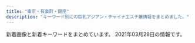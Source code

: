 ```yaml
---
title: "東京・有楽町・銀座"
description: "キーワード別にの巨乳アジアン・チャイナエステ嬢情報をまとめました。"
---
```


新着画像と新着キーワードをまとめています。
2021年03月28日の情報です。

<DmmAffiliateIns />
<KeywordTable
  shops={
    [
    {
        "url": "http://xn--vckg5a5c7c8c1czd.in.net/",
        "station": "\u65b0\u5bcc\u753a\u99c5",
        "keywords": {
            "86": 20,
            "E": 4,
            "D": 16
        },
        "img_links": [
            "http://xn--vckg5a5c7c8c1czd.in.net/images/an_1_07.jpg",
            "http://xn--vckg5a5c7c8c1czd.in.net/images/staff_images/top_small_14.jpg",
            "http://xn--vckg5a5c7c8c1czd.in.net/images/an_1_03.jpg",
            "http://xn--vckg5a5c7c8c1czd.in.net/images/slider/slide3s.jpg",
            "http://xn--vckg5a5c7c8c1czd.in.net/images/staff_images/top_small_1.jpg",
            "http://xn--vckg5a5c7c8c1czd.in.net/images/staff_images/cg5.jpg",
            "http://xn--vckg5a5c7c8c1czd.in.net/images/an_2_06.jpg",
            "http://xn--vckg5a5c7c8c1czd.in.net/images/slider/slide3.jpg",
            "http://xn--vckg5a5c7c8c1czd.in.net/images/slider/slide1s.jpg",
            "http://xn--vckg5a5c7c8c1czd.in.net/images/an_2_04.jpg",
            "http://xn--vckg5a5c7c8c1czd.in.net/images/an_2_02.jpg",
            "http://xn--vckg5a5c7c8c1czd.in.net/images/slider/slide2s.jpg",
            "http://xn--vckg5a5c7c8c1czd.in.net/images/staff_images/cg14.jpg",
            "http://xn--vckg5a5c7c8c1czd.in.net/images/staff_images/cg17.jpg",
            "http://xn--vckg5a5c7c8c1czd.in.net/images/QRcode.jpg",
            "http://xn--vckg5a5c7c8c1czd.in.net/images/an_1_06.jpg",
            "http://xn--vckg5a5c7c8c1czd.in.net/images/staff_images/top_small_5.jpg",
            "http://xn--vckg5a5c7c8c1czd.in.net/images/slider/slide1.jpg",
            "http://xn--vckg5a5c7c8c1czd.in.net/images/staff_images/cg1.jpg",
            "http://xn--vckg5a5c7c8c1czd.in.net/images/an_2_07.jpg",
            "http://xn--vckg5a5c7c8c1czd.in.net/images/staff_images/cg16.jpg",
            "http://xn--vckg5a5c7c8c1czd.in.net/images/no.png",
            "http://xn--vckg5a5c7c8c1czd.in.net/images/staff_images/top_small_16.jpg",
            "http://xn--vckg5a5c7c8c1czd.in.net/images/slider/slide2.jpg",
            "http://xn--vckg5a5c7c8c1czd.in.net/images/index_01.jpg",
            "http://xn--vckg5a5c7c8c1czd.in.net/images/an_2_05.jpg",
            "http://xn--vckg5a5c7c8c1czd.in.net/images/an_1_04.jpg",
            "http://xn--vckg5a5c7c8c1czd.in.net/images/an_1_02.jpg",
            "http://xn--vckg5a5c7c8c1czd.in.net/images/an_2_03.jpg",
            "http://xn--vckg5a5c7c8c1czd.in.net/images/staff_images/top_small_17.jpg"
        ],
        "name": "\u7652\u3057\u306e\u6d77"
    },
    {
        "station": "\u4eba\u5f62\u753a\u99c5A1\u51fa\u53e3",
        "url": "https://ningyocho-esthe.work/",
        "name": "Dream",
        "img_links": [
            "https://ningyocho-esthe.work/images/dream/common/credit_02.png",
            "https://ningyocho-esthe.work/images/dream/staff/\u3042\u307f.jpg",
            "https://ningyocho-esthe.work/images/dream/common/gallery_01.png",
            "https://ningyocho-esthe.work/images/dream/common/gallery_05.png",
            "https://ningyocho-esthe.work/images/dream/staff/imgapp_3.jpg",
            "https://ningyocho-esthe.work/images/dream/staff/\u30ca\u30ca.jpg",
            "https://ningyocho-esthe.work/images/dream/common/header_phone_pc.png",
            "https://ningyocho-esthe.work/images/dream/home/teaser.png",
            "https://ningyocho-esthe.work/images/dream/common/gallery_03.png",
            "https://ningyocho-esthe.work/images/dream/home/image_01.png",
            "https://ningyocho-esthe.work/images/dream/common/side_bnr_02.png",
            "https://ningyocho-esthe.work/images/dream/common/gallery_10.png",
            "https://ningyocho-esthe.work/images/dream/common/credit_01.png",
            "https://ningyocho-esthe.work/images/dream/staff/2.jpg",
            "https://ningyocho-esthe.work/images/dream/common/gallery_04.png",
            "https://ningyocho-esthe.work/images/dream/staff/imgapp_1.jpg",
            "https://ningyocho-esthe.work/images/dream/common/gallery_09.png",
            "https://ningyocho-esthe.work/images/dream/staff/13.jpg",
            "https://ningyocho-esthe.work/images/dream/common/credit_03.png",
            "https://ningyocho-esthe.work/images/dream/staff/imgapp6.jpg",
            "https://ningyocho-esthe.work/images/dream/home/image_02.png",
            "https://ningyocho-esthe.work/images/dream/common/gallery_08.png",
            "https://ningyocho-esthe.work/images/dream/common/gallery_06.png",
            "https://ningyocho-esthe.work/images/dream/staff/1.jpg",
            "https://ningyocho-esthe.work/images/dream/common/gallery_07.png",
            "https://ningyocho-esthe.work/images/dream/common/header_info.png",
            "https://ningyocho-esthe.work/images/dream/common/gallery_02.png",
            "https://ningyocho-esthe.work/images/dream/common/side_bnr_01.png",
            "https://ningyocho-esthe.work/images/dream/home/image_03.png",
            "https://ningyocho-esthe.work/images/dream/staff/3.jpg"
        ],
        "keywords": {
            "88": 1,
            "\u30bb\u30af\u30b7\u30fc": 3
        }
    },
    {
        "url": "http://missyou-esthe.com/",
        "name": "Lotus\uff5e\u30ed\u30fc\u30bf\u30b9\uff5e",
        "keywords": {
            "85": 2,
            "86": 14,
            "87": 4
        },
        "station": "\u65b0\u5bcc\u753a\u99c53\u756a\u51fa\u53e3",
        "img_links": [
            "http://missyou-esthe.com/img/cg05.jpg",
            "http://missyou-esthe.com/img/tt18.jpg",
            "http://missyou-esthe.com/img/t2.jpg",
            "http://missyou-esthe.com/img/f.jpg",
            "http://missyou-esthe.com/img/tt21.jpg",
            "http://missyou-esthe.com/img/mr1.jpg",
            "http://missyou-esthe.com/img/lin.jpg",
            "http://missyou-esthe.com/img/tt17.jpg",
            "http://missyou-esthe.com/img/cg01.jpg",
            "http://missyou-esthe.com/img/tt14.jpg",
            "http://missyou-esthe.com/img/tt15.jpg",
            "http://missyou-esthe.com/img/t3.jpg",
            "http://missyou-esthe.com/img/tt1.jpg",
            "http://missyou-esthe.com/img/cg10.jpg",
            "http://missyou-esthe.com/img/cg03.jpg",
            "http://missyou-esthe.com/img/tt19.jpg",
            "http://missyou-esthe.com/img/tt12.jpg",
            "http://missyou-esthe.com/img/t1.jpg",
            "http://missyou-esthe.com/img/cg14.jpg",
            "http://missyou-esthe.com/img/cg08.jpg",
            "http://missyou-esthe.com/img/no.png",
            "http://missyou-esthe.com/img/tt20.jpg",
            "http://missyou-esthe.com/img/tt4.jpg",
            "http://missyou-esthe.com/img/tt13.jpg",
            "http://missyou-esthe.com/img/cg06.jpg",
            "http://missyou-esthe.com/img/tt2.jpg",
            "http://missyou-esthe.com/img/cg04.jpg",
            "http://missyou-esthe.com/img/eve.jpg",
            "http://missyou-esthe.com/img/tt16.jpg",
            "http://missyou-esthe.com/img/cg091.jpg",
            "http://missyou-esthe.com/img/cg09.jpg",
            "http://missyou-esthe.com/img/cg07.jpg",
            "http://missyou-esthe.com/img/cg11.jpg",
            "http://missyou-esthe.com/img/cg02.jpg",
            "http://missyou-esthe.com/img/cg13.jpg",
            "http://missyou-esthe.com/img/tt11.jpg",
            "http://missyou-esthe.com/img/f1.jpg"
        ]
    },
    {
        "img_links": [
            "http://yurarika.work/staff/aya2.jpg",
            "http://yurarika.work/staff/mirai1.jpg",
            "http://yurarika.work/staff/mirai2.jpg",
            "http://yurarika.work/staff/rara.jpg",
            "http://yurarika.work/img/all/loader.png",
            "http://yurarika.work/staff/rara1.jpg",
            "http://yurarika.work/staff/aya1.jpg",
            "http://yurarika.work/staff/aya.jpg",
            "http://yurarika.work/staff/mika2.jpg",
            "http://yurarika.work/staff/mika1.jpg",
            "http://yurarika.work/staff/mika.jpg",
            "http://yurarika.work/staff/mirai.jpg",
            "http://yurarika.work/staff/rara2.jpg"
        ],
        "name": "\u3086\u3089\u308a\u9999",
        "station": "\u6c34\u5929\u5bae\u524d\u99c58\u756a\u51fa\u53e3",
        "url": "http://yurarika.work/",
        "keywords": {
            "D": 6,
            "85": 10,
            "86": 4,
            "C": 14,
            "88": 6
        }
    },
    {
        "img_links": [
            "http://sweet-massage.work/img/sta2.jpg",
            "http://sweet-massage.work/sp/img/pc.jpg",
            "http://sweet-massage.work/img/s1.jpg",
            "http://sweet-massage.work/sp/img/s5.jpg",
            "http://sweet-massage.work/img/sta1.jpg",
            "http://sweet-massage.work/img/st02.jpg",
            "http://sweet-massage.work/sp/img/st02.jpg",
            "http://sweet-massage.work/img/st005.jpg",
            "http://sweet-massage.work/sp/img/s4.jpg",
            "http://sweet-massage.work/sp/img/add.jpg",
            "http://sweet-massage.work/img/st03.jpg",
            "http://sweet-massage.work/img/foot-body.jpg",
            "http://sweet-massage.work/sp/img/t-o.jpg",
            "http://sweet-massage.work/img/m1.png",
            "http://sweet-massage.work/img/mobile-1.png",
            "http://sweet-massage.work/sp/img/t-s.jpg",
            "http://sweet-massage.work/img/sta4.jpg",
            "http://sweet-massage.work/sp/img/st05.jpg",
            "http://sweet-massage.work/sp/img/t-a.jpg",
            "http://sweet-massage.work/img/st5.jpg",
            "http://sweet-massage.work/sp/img/st4.jpg",
            "http://sweet-massage.work/sp/img/botton.jpg",
            "http://sweet-massage.work/sp/img/add2.jpg",
            "http://sweet-massage.work/img/sta3.jpg",
            "http://sweet-massage.work/img/st1.jpg",
            "http://sweet-massage.work/img/st04.jpg",
            "http://sweet-massage.work/img/s4.jpg",
            "http://sweet-massage.work/img/st3.jpg",
            "http://sweet-massage.work/sp/img/t-r.jpg",
            "http://sweet-massage.work/img/s5.jpg",
            "http://sweet-massage.work/img/st05.jpg",
            "http://sweet-massage.work/sp/img/st2.jpg",
            "http://sweet-massage.work/sp/img/tit.jpg",
            "http://sweet-massage.work/sp/img/st1.jpg",
            "http://sweet-massage.work/sp/img/st5.jpg",
            "http://sweet-massage.work/sp/img/t-t.jpg",
            "http://sweet-massage.work/sp/img/info.jpg",
            "http://sweet-massage.work/sp/img/st04.jpg",
            "http://sweet-massage.work/sp/img/sys.jpg",
            "http://sweet-massage.work/sp/img/st005.jpg",
            "http://sweet-massage.work/sp/img/st03.jpg",
            "http://sweet-massage.work/img/sta5.jpg",
            "http://sweet-massage.work/sp/img/time.jpg",
            "http://sweet-massage.work/img/st2.jpg",
            "http://sweet-massage.work/img/st01.jpg",
            "http://sweet-massage.work/img/s3.jpg",
            "http://sweet-massage.work/sp/img/pic.jpg",
            "http://sweet-massage.work/img/s2.jpg",
            "http://sweet-massage.work/sp/img/s2.jpg",
            "http://sweet-massage.work/sp/img/st01.jpg",
            "http://sweet-massage.work/sp/img/tel.jpg",
            "http://sweet-massage.work/img/st4.jpg",
            "http://sweet-massage.work/sp/img/st3.jpg",
            "http://sweet-massage.work/img/nos.jpg",
            "http://sweet-massage.work/sp/img/s3.jpg"
        ],
        "name": "Sweet",
        "keywords": {
            "88": 3,
            "C": 3,
            "89": 3,
            "E": 6,
            "85": 3,
            "D": 6,
            "86": 6
        },
        "url": "http://sweet-massage.work/",
        "station": "\u8305\u5834\u753a\u99c53\u756a\u51fa\u53e3"
    },
    {
        "keywords": {
            "C": 9,
            "D": 8,
            "E": 5
        },
        "img_links": [
            "https://kayabacho-mensesthe.com/images/clear.png",
            "https://kayabacho-mensesthe.com/staff/urara-s1.jpg",
            "https://kayabacho-mensesthe.com/staff/aki-s1.jpg",
            "https://kayabacho-mensesthe.com/images/flower.png",
            "https://kayabacho-mensesthe.com/room/room-l5.jpg",
            "https://kayabacho-mensesthe.com/images/top3.jpg",
            "https://kayabacho-mensesthe.com/wp/wp-content/uploads/2019/07/misaki.jpg",
            "https://kayabacho-mensesthe.com/staff/rin-s1.jpg",
            "https://kayabacho-mensesthe.com/icon/line.png",
            "https://kayabacho-mensesthe.com/images/main2.jpg",
            "https://kayabacho-mensesthe.com/wp/wp-content/uploads/2019/12/emi.jpg",
            "https://kayabacho-mensesthe.com/images/mensesthe.jpg",
            "https://kayabacho-mensesthe.com/staff/ayaka-s1.jpg",
            "https://kayabacho-mensesthe.com/images/top1.jpg",
            "https://kayabacho-mensesthe.com/wp/wp-content/uploads/2019/12/mitsuki.jpg",
            "https://kayabacho-mensesthe.com/wp/wp-content/uploads/2021/01/yuna.jpg",
            "https://kayabacho-mensesthe.com/staff/yuna-s1.jpg",
            "https://kayabacho-mensesthe.com/icon/twitter.png",
            "https://kayabacho-mensesthe.com/wp/wp-content/uploads/2019/12/misaki.jpg",
            "https://kayabacho-mensesthe.com/wp/wp-content/uploads/2020/08/ayaka-1-200x300.jpg",
            "https://kayabacho-mensesthe.com/wp/wp-content/uploads/2020/12/yuki.jpg",
            "https://kayabacho-mensesthe.com/images/footer-r.png",
            "https://kayabacho-mensesthe.com/staff/mimi-s1.jpg",
            "https://kayabacho-mensesthe.com/room/room-l2.jpg",
            "https://kayabacho-mensesthe.com/room/room-l1.jpg",
            "https://kayabacho-mensesthe.com/room/room-l4.jpg",
            "https://kayabacho-mensesthe.com/images/footer-l.png",
            "https://kayabacho-mensesthe.com/wp/wp-content/uploads/2020/11/urara3.jpg",
            "https://kayabacho-mensesthe.com/room/room-l3.jpg",
            "https://kayabacho-mensesthe.com/icon/yelp.png",
            "https://kayabacho-mensesthe.com/staff/aoi-s1.jpg",
            "https://kayabacho-mensesthe.com/images/main1.jpg",
            "https://kayabacho-mensesthe.com/link/mens-esthe.png",
            "https://kayabacho-mensesthe.com/staff/nao-s1.jpg",
            "https://kayabacho-mensesthe.com/wp/wp-content/uploads/2020/10/aki-s1-150x150.jpg",
            "https://kayabacho-mensesthe.com/wp/wp-content/uploads/2019/08/mimi.jpg",
            "https://kayabacho-mensesthe.com/room/room-l6.jpg",
            "https://kayabacho-mensesthe.com/images/top2.jpg",
            "https://kayabacho-mensesthe.com/icon/facebook.png",
            "https://kayabacho-mensesthe.com/room/room-l7.jpg",
            "https://kayabacho-mensesthe.com/staff/miyu-s1.jpg",
            "https://kayabacho-mensesthe.com/room/room-l8.jpg",
            "https://kayabacho-mensesthe.com/staff/misaki-s1.jpg",
            "https://kayabacho-mensesthe.com/wp/wp-content/uploads/2020/02/miyu.jpg",
            "https://kayabacho-mensesthe.com/wp/wp-content/uploads/2019/12/IMG_8988.jpg",
            "https://kayabacho-mensesthe.com/wp/wp-content/uploads/2020/08/ayaka-1.jpg",
            "https://kayabacho-mensesthe.com/images/main4.jpg",
            "https://kayabacho-mensesthe.com/images/main3.jpg",
            "https://kayabacho-mensesthe.com/staff/emi-s1.jpg"
        ],
        "name": "Spa Ananda",
        "station": "\u8305\u5834\u753a\u99c52\u756a\u51fa\u53e3",
        "url": "https://kayabacho-mensesthe.com/"
    },
    {
        "url": "http://f-relaxe.net",
        "img_links": [
            "http://f-relaxe.net/girl/010a.jpg",
            "http://f-relaxe.net/images/index_07.jpg",
            "http://f-relaxe.net/images/index_14.jpg",
            "http://f-relaxe.net/girl/012.jpg",
            "http://f-relaxe.net/images/index_09.jpg",
            "http://f-relaxe.net/girl/09.jpg",
            "http://f-relaxe.net/images/index_06.jpg",
            "http://f-relaxe.net/girl/02a.jpg",
            "http://f-relaxe.net/girl/08.jpg",
            "http://f-relaxe.net/images/index_03.jpg",
            "http://f-relaxe.net/girl/04.jpg",
            "http://f-relaxe.net/girl/011a.jpg",
            "http://f-relaxe.net/images/index_08.jpg",
            "http://f-relaxe.net/images/index_13.jpg",
            "http://f-relaxe.net/images/sub_15.jpg",
            "http://f-relaxe.net/girl/013a.jpg",
            "http://f-relaxe.net/images/index_01.jpg",
            "http://f-relaxe.net/images/line.jpg",
            "http://f-relaxe.net/girl/010.jpg",
            "http://f-relaxe.net/girl/08a.jpg",
            "http://f-relaxe.net/images/rec.jpg",
            "http://f-relaxe.net/images/index_10.jpg",
            "http://f-relaxe.net/images/staff_11.jpg",
            "http://f-relaxe.net/images/index_04.jpg",
            "http://f-relaxe.net/girl/02.jpg",
            "http://f-relaxe.net/images/02.jpg",
            "http://f-relaxe.net/images/rec_11.jpg",
            "http://f-relaxe.net/images/index_16.jpg",
            "http://f-relaxe.net/girl/07a.jpg",
            "http://f-relaxe.net/girl/011.jpg",
            "http://f-relaxe.net/images/info_11.jpg",
            "http://f-relaxe.net/girl/00.jpg",
            "http://f-relaxe.net/images/index_18.jpg",
            "http://f-relaxe.net/images/01.jpg",
            "http://f-relaxe.net/images/index_05.jpg",
            "http://f-relaxe.net/images/index_119.jpg",
            "http://f-relaxe.net/images/index_12.jpg",
            "http://f-relaxe.net/images/03.jpg",
            "http://f-relaxe.net/images/sub_10.jpg",
            "http://f-relaxe.net/girl/07.jpg",
            "http://f-relaxe.net/girl/013.jpg",
            "http://f-relaxe.net/images/sub_12.jpg",
            "http://f-relaxe.net/images/index_17.jpg",
            "http://f-relaxe.net/girl/09a.jpg",
            "http://f-relaxe.net/girl/012a.jpg",
            "http://f-relaxe.net/girl/017.jpg",
            "http://f-relaxe.net/images/info.jpg",
            "http://f-relaxe.net/girl/024.jpg"
        ],
        "keywords": {
            "93": 1,
            "G": 1,
            "83": 1,
            "86": 1,
            "89": 1,
            "E": 3,
            "91": 1,
            "C": 3,
            "90": 1,
            "87": 1,
            "D": 2,
            "85": 3
        },
        "name": "For you",
        "station": "JR\u6771\u4eac\u99c5\u516b\u91cd\u6d32\u5317\u53e3"
    },
    {
        "keywords": {},
        "name": "\u30e9\u30d5\u30a3\u30fc\u30eb",
        "img_links": [],
        "url": "http://s-este.net/",
        "station": "\u65b0\u65e5\u672c\u6a4b\u99c55\u756a\u51fa\u53e3"
    },
    {
        "name": "Miss.9\uff5e\u30df\u30b9.\u30ad\u30e5\u30a6\uff5e",
        "keywords": {
            "D": 10,
            "86": 13,
            "C": 2,
            "E": 1
        },
        "img_links": [
            "http://esthe-aroma.com/images/icon_concept.png",
            "http://esthe-aroma.com/images/photo03.jpg",
            "http://esthe-aroma.com/images/icon_info.png",
            "http://esthe-aroma.com/images/cg10.jpg",
            "http://esthe-aroma.com/images/icon_staff.png",
            "http://esthe-aroma.com/images/cg04.jpg",
            "http://esthe-aroma.com/images/cg02.jpg",
            "http://esthe-aroma.com/images/cg03.jpg",
            "http://esthe-aroma.com/images/cg08.jpg",
            "http://esthe-aroma.com/images/btn2.png",
            "http://esthe-aroma.com/images/mainImg_sub.jpg",
            "http://esthe-aroma.com/images/cg06.jpg",
            "http://esthe-aroma.com/images/end-info.png",
            "http://esthe-aroma.com/images/qrc.jpg",
            "http://esthe-aroma.com/images/icon_top.png",
            "http://esthe-aroma.com/images/cg13.jpg",
            "http://esthe-aroma.com/images/cg12.jpg",
            "http://esthe-aroma.com/images/cg07.jpg",
            "http://esthe-aroma.com/images/cg11.jpg",
            "http://esthe-aroma.com/images/cg05.jpg",
            "http://esthe-aroma.com/images/photo02.jpg",
            "http://esthe-aroma.com/images/photo01.jpg",
            "http://esthe-aroma.com/images/cg01.jpg",
            "http://esthe-aroma.com/images/icon_tel.png",
            "http://esthe-aroma.com/images/cg09.jpg"
        ],
        "url": "http://esthe-aroma.com/",
        "station": "\u99ac\u55b0\u6a2a\u5c71\u99c5A2\u51fa\u53e3"
    },
    {
        "name": "\u6975\u4e0a\u30e1\u30f3\u30ba\u30a2\u30ed\u30de\u65e5\u672c\u6a4b",
        "station": "\u8305\u5834\u753a\u99c510\u756a\u51fa\u53e3",
        "url": "https://aroma.tyo.cm/",
        "img_links": [],
        "keywords": {}
    },
    {
        "keywords": {
            "88": 1,
            "E": 3,
            "89": 1,
            "F": 1,
            "86": 7,
            "85": 2,
            "87": 2,
            "D": 9
        },
        "station": "\u6771\u9280\u5ea7\u99c55\u756a\u51fa\u53e3",
        "img_links": [
            "http://toukasui.jpn.mn/images/face.jpg",
            "http://toukasui.jpn.mn/images/room2.jpg",
            "http://toukasui.jpn.mn/images/pick.jpg",
            "http://toukasui.jpn.mn/photos/sites/49/2019/09/2019091616543823.jpg",
            "http://toukasui.jpn.mn/images/room1.jpg",
            "http://toukasui.jpn.mn/photos/sites/49/2018/11/2018111701424587.jpg",
            "http://toukasui.jpn.mn/photos/sites/49/2020/09/202009151644200.jpg",
            "http://toukasui.jpn.mn/photos/sites/49/2019/06/2019061711394937.jpg",
            "http://toukasui.jpn.mn/photos/sites/49/2019/11/2019111002374421.jpg",
            "http://toukasui.jpn.mn/photos/sites/49/2019/07/2019070111270334.jpg",
            "http://toukasui.jpn.mn/images/mobile.jpg",
            "http://toukasui.jpn.mn/photos/sites/49/2019/08/2019082510480041.jpg",
            "http://toukasui.jpn.mn/images/top.jpg",
            "http://toukasui.jpn.mn/photos/sites/49/2019/02/2019021519245846.jpg",
            "http://toukasui.jpn.mn/photos/sites/49/2018/11/2018110702420266.jpg",
            "http://toukasui.jpn.mn/photos/sites/49/2019/03/2019030615101559.jpg",
            "http://toukasui.jpn.mn/photos/sites/49/2019/08/2019081010463794.jpg",
            "http://toukasui.jpn.mn/photos/sites/49/2018/12/2018121411170742.jpg",
            "http://toukasui.jpn.mn/images/s_staff.png",
            "http://toukasui.jpn.mn/images/news.jpg",
            "http://toukasui.jpn.mn/images/room4.jpg",
            "http://toukasui.jpn.mn/photos/sites/49/2019/02/2019020710305082.jpg",
            "http://toukasui.jpn.mn/images/room3.jpg"
        ],
        "url": "http://toukasui.jpn.mn/",
        "name": "\u6843\u82b1\u6c34*\u3068\u3046\u304b\u3059\u3044"
    },
    {
        "keywords": {
            "E": 2,
            "C": 22,
            "F": 5,
            "87": 2,
            "85": 16,
            "88": 5,
            "D": 8
        },
        "name": "COCOSIA",
        "img_links": [
            "http://cocosia-massage.work/sp/img/t-t.jpg",
            "http://cocosia-massage.work/img/newf.jpg",
            "http://cocosia-massage.work/img/xmas.png",
            "http://cocosia-massage.work/img/st6.jpg",
            "http://cocosia-massage.work/img/r9.jpg",
            "http://cocosia-massage.work/sp/img/st1.jpg",
            "http://cocosia-massage.work/img/fla-2.jpg",
            "http://cocosia-massage.work/img/news.jpg",
            "http://cocosia-massage.work/img/conc.jpg",
            "http://cocosia-massage.work/sp/img/p-5.jpg",
            "http://cocosia-massage.work/sp/img/cam3.jpg",
            "http://cocosia-massage.work/img/sta4.jpg",
            "http://cocosia-massage.work/img/st5.jpg",
            "http://cocosia-massage.work/img/nos.jpg",
            "http://cocosia-massage.work/sp/img/cam4.jpg",
            "http://cocosia-massage.work/sp/img/st2.jpg",
            "http://cocosia-massage.work/img/st3.jpg",
            "http://cocosia-massage.work/sp/img/st4.jpg",
            "http://cocosia-massage.work/img/sta5.jpg",
            "http://cocosia-massage.work/img/head2.jpg",
            "http://cocosia-massage.work/img/st4.jpg",
            "http://cocosia-massage.work/sp/img/p-4.jpg",
            "http://cocosia-massage.work/img/st1.jpg",
            "http://cocosia-massage.work/sp/img/rec.jpg",
            "http://cocosia-massage.work/sp/img/cam2.jpg",
            "http://cocosia-massage.work/sp/img/t-t2.jpg",
            "http://cocosia-massage.work/sp/img/pc.jpg",
            "http://cocosia-massage.work/sp/img/st5.jpg",
            "http://cocosia-massage.work/img/sta2.jpg",
            "http://cocosia-massage.work/img/fla-1.jpg",
            "http://cocosia-massage.work/sp/img/st3.jpg",
            "http://cocosia-massage.work/sp/img/info.jpg",
            "http://cocosia-massage.work/sp/img/t-s.jpg",
            "http://cocosia-massage.work/img/sta3.jpg",
            "http://cocosia-massage.work/img/st2.jpg",
            "http://cocosia-massage.work/img/sta6.jpg",
            "http://cocosia-massage.work/sp/img/cam1.jpg",
            "http://cocosia-massage.work/sp/img/botton.jpg",
            "http://cocosia-massage.work/sp/img/acc.jpg",
            "http://cocosia-massage.work/sp/img/st6.jpg",
            "http://cocosia-massage.work/img/sta1.jpg",
            "http://cocosia-massage.work/sp/img/qr.jpg",
            "http://cocosia-massage.work/sp/img/sys.jpg",
            "http://cocosia-massage.work/sp/img/t-r.jpg",
            "http://cocosia-massage.work/img/cncp.jpg",
            "http://cocosia-massage.work/sp/img/p-6.jpg",
            "http://cocosia-massage.work/sp/img/p-3.jpg",
            "http://cocosia-massage.work/img/acc.jpg"
        ],
        "station": "\u4eba\u5f62\u753a\u99c5A1\u51fa\u53e3",
        "url": "http://cocosia-massage.work/"
    },
    {
        "station": "\u99ac\u55b0\u753a\u99c51\u756a\u51fa\u53e3",
        "keywords": {
            "86": 7,
            "87": 4,
            "82": 1,
            "88": 1,
            "C": 7,
            "E": 1,
            "D": 10,
            "84": 5
        },
        "name": "PRIME\u30fb\u30d7\u30e9\u30a4\u30e0",
        "img_links": [
            "http://prime-relax.work/sp/img/sta11.jpg",
            "http://prime-relax.work/sp/img/sta9.jpg",
            "http://prime-relax.work/img/sta4.jpg",
            "http://prime-relax.work/img/eve.jpg",
            "http://prime-relax.work/img/head.jpg",
            "http://prime-relax.work/sp/img/sta5.jpg",
            "http://prime-relax.work/sp/img/sta8.jpg",
            "http://prime-relax.work/img/st08.jpg",
            "http://prime-relax.work/sp/img/sys.jpg",
            "http://prime-relax.work/img/st7.jpg",
            "http://prime-relax.work/img/sta5.jpg",
            "http://prime-relax.work/sp/img/t-r.jpg",
            "http://prime-relax.work/img/st07.jpg",
            "http://prime-relax.work/sp/img/tel.jpg",
            "http://prime-relax.work/img/st13.jpg",
            "http://prime-relax.work/img/sta13.jpg",
            "http://prime-relax.work/sp/img/sta4.jpg",
            "http://prime-relax.work/img/link10033.jpg",
            "http://prime-relax.work/sp/img/p-8.jpg",
            "http://prime-relax.work/sp/img/pc.jpg",
            "http://prime-relax.work/sp/img/time.jpg",
            "http://prime-relax.work/sp/img/t-a.jpg",
            "http://prime-relax.work/sp/img/t-o.jpg",
            "http://prime-relax.work/img/sta11.jpg",
            "http://prime-relax.work/img/IMG_1675.jpg",
            "http://prime-relax.work/sp/img/add.jpg",
            "http://prime-relax.work/sp/img/p-9.jpg",
            "http://prime-relax.work/img/IMG_1699.jpg",
            "http://prime-relax.work/img/bottom.png",
            "http://prime-relax.work/sp/img/cam.jpg",
            "http://prime-relax.work/sp/img/botton.jpg",
            "http://prime-relax.work/sp/img/sta13.jpg",
            "http://prime-relax.work/img/st14.jpg",
            "http://prime-relax.work/sp/img/t-t.jpg",
            "http://prime-relax.work/img/sta7.jpg",
            "http://prime-relax.work/sp/img/sta7.jpg",
            "http://prime-relax.work/img/body-.jpg",
            "http://prime-relax.work/sp/img/sta14.jpg",
            "http://prime-relax.work/sp/img/p-7.jpg",
            "http://prime-relax.work/sp/img/sta12.jpg",
            "http://prime-relax.work/img/sta12.jpg",
            "http://prime-relax.work/img/st12.jpg",
            "http://prime-relax.work/img/st4.jpg",
            "http://prime-relax.work/img/st013.jpg",
            "http://prime-relax.work/sp/img/add2.jpg",
            "http://prime-relax.work/img/IMG_1709.jpg",
            "http://prime-relax.work/sp/img/tit.jpg",
            "http://prime-relax.work/img/st11.jpg",
            "http://prime-relax.work/img/sta8.jpg",
            "http://prime-relax.work/img/st9.jpg",
            "http://prime-relax.work/img/bottom-.png",
            "http://prime-relax.work/img/st014.jpg",
            "http://prime-relax.work/img/link-.jpg",
            "http://prime-relax.work/img/link20067.jpg",
            "http://prime-relax.work/sp/img/t-s.jpg",
            "http://prime-relax.work/img/IMG_1667.jpg",
            "http://prime-relax.work/img/st5.jpg",
            "http://prime-relax.work/img/st8.jpg",
            "http://prime-relax.work/img/link300100.jpg",
            "http://prime-relax.work/img/sta14.jpg",
            "http://prime-relax.work/img/mo.png",
            "http://prime-relax.work/img/sta9.jpg",
            "http://prime-relax.work/sp/img/info.jpg",
            "http://prime-relax.work/sp/img/pic.jpg",
            "http://prime-relax.work/img/sys.jpg",
            "http://prime-relax.work/img/st04.jpg",
            "http://prime-relax.work/sp/img/add3.jpg"
        ],
        "url": "http://prime-relax.work/"
    },
    {
        "url": "http://koikst.xyz/",
        "keywords": {
            "89": 3,
            "E": 3,
            "85": 2,
            "C": 2
        },
        "station": "JR\u6771\u4eac\u99c5\u516b\u91cd\u6d32\u53e3",
        "img_links": [
            "http://koikst.xyz/_src/20886148/therapist-ito.jpg",
            "http://koikst.xyz/_src/20886061/index_34.png",
            "http://koikst.xyz/_src/20886063/index_36.png",
            "http://koikst.xyz/_src/51067435/wechatimg725.jpg",
            "http://koikst.xyz/_src/20886303/07958eda583eff2b24876adf03c0a434.jpg",
            "http://koikst.xyz/_src/20886222/up.png",
            "http://koikst.xyz/_src/20886065/index_38.png",
            "http://koikst.xyz/_src/20886062/index_35.png",
            "http://koikst.xyz/_src/20886058/sign.png",
            "http://sunflower.jp.net/1.jpg",
            "http://koikst.xyz/_src/20886233/906ab10dd05fdcaee1fa99bd6e5779ea.jpg",
            "http://koikst.xyz/_src/20885828/up.png",
            "http://koikst.xyz/_src/20886007/_k3_6020.jpg",
            "http://koikst.xyz/_src/51067433/wechatimg726.jpg",
            "http://sunflower.jp.net/2.jpg",
            "http://koikst.xyz/_src/20886229/_dsf0778_pp.jpg",
            "http://koikst.xyz/_src/20886305/therapist-ito.jpg",
            "http://koikst.xyz/_src/20886235/t02200330_0640096013249885015.jpg",
            "http://koikst.xyz/_src/20886122/up.png",
            "http://koikst.xyz/_src/20886066/slider2.png",
            "http://koikst.xyz/_src/20886006/wechatimg36.jpg",
            "http://koikst.xyz/_src/20886103/up.png",
            "http://koikst.xyz/_src/51067440/wechatimg723.jpg",
            "http://koikst.xyz/_src/20991736/t02200330_0640096013249885015.jpg",
            "http://koikst.xyz/_src/20886008/_k3_6019.jpg",
            "http://koikst.xyz/_src/20886211/07958eda583eff2b24876adf03c0a434.jpg",
            "http://koikst.xyz/_src/20886287/9c88380aa0315ec9292225a3223d62d9.jpg",
            "http://koikst.xyz/_src/20886035/up.png",
            "http://koikst.xyz/_src/20886310/wechatimg405.jpg",
            "http://koikst.xyz/_src/20886092/therapist-ito.jpg",
            "http://koikst.xyz/_src/20885836/sign.jpg",
            "http://koikst.xyz/_src/20886064/index_37.png",
            "http://koikst.xyz/_src/20885811/up.png",
            "http://koikst.xyz/_src/21089124/img20180325193504865361.png",
            "http://koikst.xyz/_src/20886019/up.png",
            "http://koikst.xyz/_src/20886005/wechatimg35.jpg",
            "http://koikst.xyz/_src/20886111/_dsf0778_pp.jpg",
            "http://koikst.xyz/_src/51067437/wechatimg724.jpg",
            "http://koikst.xyz/_src/20886308/t02200330_0640096013249885015.jpg",
            "http://koikst.xyz/_src/20885997/up.png",
            "http://koikst.xyz/_src/20886009/img_2917.jpg",
            "http://koikst.xyz/_src/20886231/_dsf0770_pp.jpg",
            "http://koikst.xyz/_src/20886283/img20170527114635169213.png",
            "http://koikst.xyz/_src/20886059/sign.png",
            "http://koikst.xyz/_src/20885809/www.cman.png",
            "http://sunflower.jp.net/5.jpg",
            "http://koikst.xyz/_src/20885845/up.png",
            "http://sunflower.jp.net/6.jpg",
            "http://koikst.xyz/_src/20886300/media-20170919.jpg",
            "http://sunflower.jp.net/3.jpg",
            "http://koikst.xyz/_src/20886060/index_33.png",
            "http://koikst.xyz/_src/20886010/img_3017.jpg"
        ],
        "name": "\u60a0"
    },
    {
        "keywords": {
            "C": 14
        },
        "station": "\u516b\u4e01\u5800\u99c5A5\u53e3",
        "name": "\u7d05\u8449",
        "url": "http://arm-heal.com/",
        "img_links": [
            "http://arm-heal.com/img/ttl_mobile.png",
            "http://arm-heal.com/i/files/homeimg.jpg",
            "http://arm-heal.com/staff/miki/01.jpg",
            "http://arm-heal.com/staff/aya/01.jpg",
            "http://arm-heal.com/pic/topimg3.png",
            "http://arm-heal.com/pic/topimg5.png",
            "http://arm-heal.com/img/att.png",
            "http://arm-heal.com/img/corona.png",
            "http://arm-heal.com/staff/yuki/01mb.jpg",
            "http://arm-heal.com/staff/miki/01mb.jpg",
            "http://arm-heal.com/pic/head.jpg",
            "http://arm-heal.com/img/ttl_staff.jpg",
            "http://arm-heal.com/staff/yuuyuu/01.jpg",
            "http://arm-heal.com/img/ttl_rec.png",
            "http://arm-heal.com/staff/yuuyuu/01mb.jpg",
            "http://arm-heal.com/pic/topimg1.png",
            "http://arm-heal.com/pic/topimg4.png",
            "http://arm-heal.com/pic/topimg2.png",
            "http://arm-heal.com/staff/aya/01mb.jpg",
            "http://arm-heal.com/staff/miya/01.jpg",
            "http://arm-heal.com/staff/miya/01mb.jpg",
            "http://arm-heal.com/staff/yuki/01.jpg"
        ]
    },
    {
        "url": "http://www.kayabatyo-massage.work/",
        "keywords": {},
        "station": "\u8305\u5834\u753a\u99c511\u756a\u51fa\u53e3",
        "img_links": [
            "http://www.kayabatyo-massage.work/images/mainvisual_02_s.jpg",
            "http://www.kayabatyo-massage.work/images/recruit/point_06.png",
            "http://www.kayabatyo-massage.work/images/recruit/req_03.jpg",
            "http://www.kayabatyo-massage.work/images/sw_tel.png",
            "http://www.kayabatyo-massage.work/images/recruit/point_09.png",
            "http://www.kayabatyo-massage.work/images/recruit/nagare_02.jpg",
            "http://www.kayabatyo-massage.work/images/head_therapist.jpg",
            "http://www.kayabatyo-massage.work/images/recruit/nagare_07.png",
            "http://www.kayabatyo-massage.work/images/head_interior.jpg",
            "http://www.kayabatyo-massage.work/images/recruit/point_05.png",
            "http://www.kayabatyo-massage.work/staff/kaoru.jpg",
            "http://www.kayabatyo-massage.work/images/sw_home.png",
            "http://www.kayabatyo-massage.work/staff/hinata.jpg",
            "http://www.kayabatyo-massage.work/images/recruit/point_08.png",
            "http://www.kayabatyo-massage.work/images/no_image.jpg",
            "http://www.kayabatyo-massage.work/staff/nanami.jpg",
            "http://www.kayabatyo-massage.work/images/trigger.jpg",
            "http://www.kayabatyo-massage.work/images/mainvisual_02.jpg",
            "http://www.kayabatyo-massage.work/images/recruit/nagare_03.jpg",
            "http://www.kayabatyo-massage.work/images/recruit/nagare_05.png",
            "http://www.kayabatyo-massage.work/images/icon_ranking_02.png",
            "http://www.kayabatyo-massage.work/images/recruit/point_03.png",
            "http://www.kayabatyo-massage.work/images/mainvisual_01.jpg",
            "http://www.kayabatyo-massage.work/images/recruit/point_04.png",
            "http://www.kayabatyo-massage.work/images/recruit/message_03.png",
            "http://www.kayabatyo-massage.work/images/recruit/sp_mainvisual.jpg",
            "http://www.kayabatyo-massage.work/images/icon_ranking_01.png",
            "http://www.kayabatyo-massage.work/images/icon_new.png",
            "http://www.kayabatyo-massage.work/images/recruit/nagare_06.png",
            "http://www.kayabatyo-massage.work/images/recruit/point_07.png",
            "http://www.kayabatyo-massage.work/images/icon_ranking_03.png",
            "http://www.kayabatyo-massage.work/images/mainvisual_01_s.jpg",
            "http://www.kayabatyo-massage.work/images/recruit/nagare_01.jpg"
        ],
        "name": "\u5143\u6c17\u30e2\u30ea\u30e2\u30ea"
    },
    {
        "name": "\u30a2\u30ed\u30de\u30a2\u30ea\u30a2",
        "url": "http://e-berry.work/index.html",
        "keywords": {},
        "station": "\u6c34\u5929\u5bae\u524d\u99c56\u756a\u51fa\u53e3",
        "img_links": [
            "http://e-berry.work/images/concept.jpg",
            "http://e-berry.work/staff/moka.jpg",
            "http://e-berry.work/sp/images/10.jpg",
            "http://e-berry.work/sp/images/interior_t.png",
            "http://e-berry.work/images/staff_t.jpg",
            "http://e-berry.work/sp/images/b2.jpg",
            "http://e-berry.work/images/sys3.jpg",
            "http://e-berry.work/images/sys1.jpg",
            "http://e-berry.work/sp/images/int2.png",
            "http://e-berry.work/img/yoko1.jpg",
            "http://e-berry.work/img/aya1.jpg",
            "http://e-berry.work/sp/staff/rina.jpg",
            "http://e-berry.work/sp/staff/ayumi.jpg",
            "http://e-berry.work/images/tgirl.jpg",
            "http://e-berry.work/sp/images/9.jpg",
            "http://e-berry.work/staff/haruka.jpg",
            "http://e-berry.work/sp/images/concept.jpg",
            "http://e-berry.work/images/news_t.jpg",
            "http://e-berry.work/sp/staff/ai.jpg",
            "http://e-berry.work/sp/img/rina1.jpg",
            "http://e-berry.work/images/rec1.jpg",
            "http://e-berry.work/images/b2.jpg",
            "http://e-berry.work/images/sys2.jpg",
            "http://e-berry.work/sp/images/int1.png",
            "http://e-berry.work/sp/img/moka1.jpg",
            "http://e-berry.work/sp/images/sys2.png",
            "http://e-berry.work/img/natumi1.jpg",
            "http://e-berry.work/sp/staff/hikari.jpg",
            "http://e-berry.work/sp/img/yoko1.jpg",
            "http://e-berry.work/sp/images/head.jpg",
            "http://e-berry.work/staff/nene.jpg",
            "http://e-berry.work/sp/staff/yoko.jpg",
            "http://e-berry.work/img/haruka1.jpg",
            "http://e-berry.work/staff/rina.jpg",
            "http://e-berry.work/images/ac1.jpg",
            "http://e-berry.work/sp/img/haruka1.jpg",
            "http://e-berry.work/sp/images/staff_t.png",
            "http://e-berry.work/images/int2.jpg",
            "http://e-berry.work/img/rina1.jpg",
            "http://e-berry.work/sp/img/natumi1.jpg",
            "http://e-berry.work/images/newface.jpg",
            "http://e-berry.work/staff/yoko.jpg",
            "http://e-berry.work/images/10.jpg",
            "http://e-berry.work/sp/images/sys1.png",
            "http://e-berry.work/images/9.jpg",
            "http://e-berry.work/img/moka1.jpg",
            "http://e-berry.work/sp/staff/natumi.jpg",
            "http://e-berry.work/sp/images/ac1.jpg",
            "http://e-berry.work/sp/staff/haruka.jpg",
            "http://e-berry.work/staff/natumi.jpg",
            "http://e-berry.work/staff/hikari.jpg",
            "http://e-berry.work/sp/img/aya1.jpg",
            "http://e-berry.work/sp/staff/aya.jpg",
            "http://e-berry.work/img/hikari1.jpg",
            "http://e-berry.work/sp/images/newsb.png",
            "http://e-berry.work/staff/ai.jpg",
            "http://e-berry.work/images/newsb.png",
            "http://e-berry.work/img/nene1.jpg",
            "http://e-berry.work/sp/img/hikari1.jpg",
            "http://e-berry.work/staff/aya.jpg",
            "http://e-berry.work/img/ai1.jpg",
            "http://e-berry.work/images/interior_t.jpg",
            "http://e-berry.work/sp/img/nene1.jpg",
            "http://e-berry.work/images/sm.jpg",
            "http://e-berry.work/sp/images/rec1.jpg",
            "http://e-berry.work/sp/images/sys3.png",
            "http://e-berry.work/sp/staff/moka.jpg",
            "http://e-berry.work/images/rec2.jpg",
            "http://e-berry.work/img/ayumi1.jpg",
            "http://e-berry.work/sp/images/topgirl.png",
            "http://e-berry.work/sp/img/ai1.jpg",
            "http://e-berry.work/sp/images/newface.png",
            "http://e-berry.work/staff/ayumi.jpg",
            "http://e-berry.work/images/b1.jpg",
            "http://e-berry.work/sp/images/b1.jpg",
            "http://e-berry.work/sp/images/rec2.png",
            "http://e-berry.work/images/head.jpg",
            "http://e-berry.work/sp/staff/nene.jpg",
            "http://e-berry.work/sp/images/footer.jpg",
            "http://e-berry.work/images/int1.jpg",
            "http://e-berry.work/sp/images/news.png",
            "http://e-berry.work/sp/img/ayumi1.jpg",
            "http://e-berry.work/sp/images/tel.png"
        ]
    },
    {
        "name": "Melody Spa -\u30e1\u30ed\u30c7\u30a3 \u30b9\u30d1-",
        "img_links": [
            "https://melodyspa.tokyo/images/st/you3.jpg",
            "https://melodyspa.tokyo/images/st/risa.jpg",
            "https://melodyspa.tokyo/images/st/rara2.jpg",
            "https://melodyspa.tokyo/images/topimage/topimage.jpg",
            "https://melodyspa.tokyo/images/st/yuna1.jpg",
            "https://melodyspa.tokyo/images/st/mina2.jpg",
            "https://melodyspa.tokyo/images/st/you2.jpg",
            "https://melodyspa.tokyo/images/st/miho.jpg",
            "https://melodyspa.tokyo/images/st/yuri.jpg",
            "https://melodyspa.tokyo/images/st/mina.jpg",
            "https://melodyspa.tokyo/images/st/you.jpg",
            "https://melodyspa.tokyo/images/st/yuna.jpg",
            "https://melodyspa.tokyo/images/st/yuna2.jpg",
            "https://melodyspa.tokyo/images/st/ringo.jpg",
            "https://melodyspa.tokyo/images/share/pagetop.png"
        ],
        "station": "JR\u65b0\u65e5\u672c\u6a4b\u99c56\u756a\u51fa\u53e3",
        "url": "https://melodyspa.tokyo/",
        "keywords": {
            "F": 2,
            "C": 30,
            "86": 4
        }
    },
    {
        "img_links": [
            "https://angel-love.tyo.cm/photos/sites/27/2021/03/2021031704243332.jpg",
            "https://angel-love.tyo.cm/photos/sites/27/2021/02/2021021603162127.jpg",
            "https://angel-love.tyo.cm/images/s3.jpg",
            "https://angel-love.tyo.cm/images/info.jpg",
            "https://angel-love.tyo.cm/images/news_bj3.jpg",
            "https://angel-love.tyo.cm/images/room4.jpg",
            "https://angel-love.tyo.cm/images/news_bj1.jpg",
            "https://angel-love.tyo.cm/images/room2.jpg",
            "https://angel-love.tyo.cm/photos/sites/27/2021/02/2021021606344273.jpg",
            "https://angel-love.tyo.cm/photos/sites/27/2021/03/2021031704243320.jpg",
            "https://angel-love.tyo.cm/photos/sites/27/2021/02/2021021603162366.jpg",
            "https://angel-love.tyo.cm/photos/sites/27/2021/03/2021031704243422.jpg",
            "https://angel-love.tyo.cm/images/room3.jpg",
            "https://angel-love.tyo.cm/images/s1.jpg",
            "https://angel-love.tyo.cm/images/top.jpg",
            "https://angel-love.tyo.cm/images/s_staff.png",
            "https://angel-love.tyo.cm/images/s_news.jpg",
            "https://angel-love.tyo.cm/images/room1.jpg",
            "https://angel-love.tyo.cm/images/mobile.jpg"
        ],
        "station": "\u9280\u5ea7\u99c5A5\u51fa\u53e3",
        "url": "https://angel-love.tyo.cm/",
        "keywords": {
            "83": 6,
            "D": 24,
            "85": 6,
            "86": 12,
            "87": 6,
            "E": 6
        },
        "name": "Angel Love"
    },
    {
        "name": "\u6771\u4eac\u65e5\u672c\u6a4b\u30e1\u30f3\u30ba\u30a8\u30b9\u30c6",
        "url": "https://mens-esthe.jpn.vin/",
        "station": "JR\u6771\u4eac\u99c5\u516b\u91cd\u6d32\u5317\u53e3",
        "keywords": {
            "D": 108,
            "85": 20,
            "86": 88
        },
        "img_links": [
            "https://mens-esthe.jpn.vin/images/sp_tit_pick.jpg",
            "https://mens-esthe.jpn.vin/images/nav_link04.png",
            "https://mens-esthe.jpn.vin/images/sp_tit_link.jpg",
            "https://mens-esthe.jpn.vin/images/room1.jpg",
            "https://mens-esthe.jpn.vin/images/nav_link07.png",
            "https://mens-esthe.jpn.vin/images/navbar-top.jpg",
            "https://mens-esthe.jpn.vin/photos/sites/4/2020/12/2020121102464663.jpg",
            "https://mens-esthe.jpn.vin/images/sp_end.png",
            "https://mens-esthe.jpn.vin/photos/sites/4/2020/12/202012110248090.jpg",
            "https://mens-esthe.jpn.vin/images/sp_photo_1.jpg",
            "https://mens-esthe.jpn.vin/images/nav_link01.png",
            "https://mens-esthe.jpn.vin/images/room2.jpg",
            "https://mens-esthe.jpn.vin/images/top.png",
            "https://mens-esthe.jpn.vin/images/nav_link03.png",
            "https://mens-esthe.jpn.vin/images/tit_info.jpg",
            "https://mens-esthe.jpn.vin/images/photo_1.jpg",
            "https://mens-esthe.jpn.vin/images/tit_link.jpg",
            "https://mens-esthe.jpn.vin/photos/sites/4/2020/12/2020121102462172.jpg",
            "https://mens-esthe.jpn.vin/images/tit_face.jpg",
            "https://mens-esthe.jpn.vin/images/tit_staff.jpg",
            "https://mens-esthe.jpn.vin/images/nav_link06.png",
            "https://mens-esthe.jpn.vin/images/nav_link05.png",
            "https://mens-esthe.jpn.vin/images/sp_tit_info.jpg",
            "https://mens-esthe.jpn.vin/images/tit_staff02.jpg",
            "https://mens-esthe.jpn.vin/images/nav_link02.png",
            "https://mens-esthe.jpn.vin/images/side_mobile.jpg",
            "https://mens-esthe.jpn.vin/photos/sites/4/2020/12/2020121102483539.jpg",
            "https://mens-esthe.jpn.vin/images/sp_tit_staff.jpg",
            "https://mens-esthe.jpn.vin/images/tit_pick.jpg",
            "https://mens-esthe.jpn.vin/images/nav_link08.png",
            "https://mens-esthe.jpn.vin/images/end.png",
            "https://mens-esthe.jpn.vin/images/sp_tit_staff02.jpg",
            "https://mens-esthe.jpn.vin/photos/sites/4/2020/12/2020121102501422.jpg"
        ]
    },
    {
        "name": "\u3072\u3068\u3081\u307c\u308c",
        "station": "\u65b0\u5bcc\u753a\u99c53\u756a\u51fa\u53e3",
        "url": "http://www.hitomebore.esjp.info/",
        "keywords": {
            "88": 3,
            "C": 6,
            "85": 6,
            "87": 6,
            "86": 18,
            "D": 27
        },
        "img_links": [
            "http://www.hitomebore.esjp.info/files/011.jpg",
            "http://www.hitomebore.esjp.info/files/013.jpg",
            "http://www.hitomebore.esjp.info/images/m4.jpg",
            "http://www.hitomebore.esjp.info/files/014.jpg",
            "http://www.hitomebore.esjp.info/files/015.jpg",
            "http://www.hitomebore.esjp.info/images/mainImg2.jpg",
            "http://www.hitomebore.esjp.info/files/008.jpg",
            "http://www.hitomebore.esjp.info/files/016.jpg",
            "http://www.hitomebore.esjp.info/files/010.jpg",
            "http://www.hitomebore.esjp.info/images/m2.jpg",
            "http://www.hitomebore.esjp.info/images/m3.jpg",
            "http://www.hitomebore.esjp.info/images/mainImg_sub.jpg",
            "http://www.hitomebore.esjp.info/files/009.jpg",
            "http://www.hitomebore.esjp.info/images/btn2.png",
            "http://www.hitomebore.esjp.info/images/m1.jpg",
            "http://www.hitomebore.esjp.info/files/002.jpg",
            "http://www.hitomebore.esjp.info/files/007.jpg",
            "http://www.hitomebore.esjp.info/files/012.jpg"
        ]
    },
    {
        "name": "\u8fb0\u7533\u5712\uff5e\u3057\u3093\u3057\u3093\u3048\u3093\uff5e",
        "img_links": [
            "http://shinshinen.ebb.jp/head_2_4155_154087760147805.jpg",
            "http://shinshinen.ebb.jp/head_1_4155_154321946782337.jpg",
            "http://shinshinen.ebb.jp/2/uploadimg/1612241171.jpg",
            "http://shinshinen.ebb.jp/2/uploadimg/1612241224.jpg",
            "http://shinshinen.ebb.jp/2/uploadimg/1616154256.jpg",
            "http://shinshinen.ebb.jp/2/uploadimg/1612241122.jpg"
        ],
        "station": "\u6771\u9280\u5ea7\u99c5A3",
        "url": "http://shinshinen.ebb.jp/",
        "keywords": {
            "87": 12,
            "86": 24,
            "89": 12,
            "D": 36
        }
    },
    {
        "img_links": [
            "https://www.hatena.ne.jp/images/wwwridge/help@2x.png",
            "http://b.hatena.ne.jp/images/v4/public/add/hatenabookmark_ios7.png",
            "https://www.hatena.ne.jp/images/wwwridge/ok@2x.png",
            "http://\u30a2\u30b8\u30a2\u30f3\u30a8\u30b9\u30c6.biz/images/88-31.jpg",
            "https://b.st-hatena.com/images/entry-button/button-only@2x.png",
            "http://asian.mensesthe.tokyo/wp-content/uploads/2016/01/7CzXuAWe.jpg",
            "https://www.hatena.ne.jp/images/wwwridge/ng@2x.png",
            "http://momipara.jp/img/link/momi88.jpg",
            "http://b.hatena.ne.jp/images/v4/public/add/hatenabookmark_android.png"
        ],
        "url": "http://kaitekido.eei.jp/",
        "name": "\u5feb\u9069\u5802",
        "keywords": {},
        "station": "\u516b\u4e01\u5800\u99c5B2\u51fa\u53e3"
    },
    {
        "name": "Tiara-\u30c6\u30a4\u30a2\u30e9-",
        "url": "https://est-tiara.info/",
        "img_links": [
            "https://est-tiara.info/staffPhoto/b20210304095623.jpg",
            "https://est-tiara.info/images/gallery/r6.jpg",
            "https://est-tiara.info/staffPhoto/s20210304095739.jpg",
            "https://est-tiara.info/staffPhoto/s20201016083614.jpg",
            "https://est-tiara.info/images/mobile.png",
            "https://est-tiara.info/images/gallery/r1.jpg",
            "https://est-tiara.info/staffPhoto/s20210304100121.jpg",
            "https://est-tiara.info/staffPhoto/b20210304095845.jpg",
            "https://est-tiara.info/images/gallery/r2.jpg",
            "https://est-tiara.info/staffPhoto/s20210304095845.jpg",
            "https://est-tiara.info/staffPhoto/s20210304100038.jpg",
            "https://est-tiara.info/js/sliderLine/slide_next.png",
            "https://est-tiara.info/js/sliderLine/slide_prev.png",
            "https://est-tiara.info/images/gallery/r5.jpg",
            "https://est-tiara.info/staffPhoto/b20210304100038.jpg",
            "https://est-tiara.info/staffPhoto/b20210304095739.jpg",
            "https://est-tiara.info/staffPhoto/s20201016083828.jpg",
            "https://est-tiara.info/staffPhoto/b20201016083828.jpg",
            "https://est-tiara.info/staffPhoto/b20210304100121.jpg",
            "https://est-tiara.info/images/gallery/r8.jpg",
            "https://est-tiara.info/staffPhoto/b20201016083614.jpg",
            "https://est-tiara.info/staffPhoto/s20210304095623.jpg",
            "https://est-tiara.info/uploadfiles/Image/campaignEstTiaraInfo.jpg",
            "https://est-tiara.info/images/gallery/r3.jpg",
            "https://est-tiara.info/images/returnBtn.png",
            "https://est-tiara.info/images/gallery/r4.jpg",
            "https://est-tiara.info/images/gallery/r7.jpg"
        ],
        "keywords": {
            "89": 1,
            "C": 1,
            "D": 4,
            "E": 1,
            "87": 1
        },
        "station": "\u6771\u9280\u5ea7\u99c5A7\u51fa\u53e3"
    },
    {
        "url": "http://sakura.relaxnabi.com/",
        "keywords": {
            "C": 4,
            "87": 2,
            "D": 3,
            "89": 3
        },
        "img_links": [
            "http://sakura.relaxnabi.com/css/topleft01.png",
            "http://sakura.relaxnabi.com/css/nav/nav-006.png",
            "http://sakura.relaxnabi.com/css/staff/staff02.jpg",
            "http://sakura.relaxnabi.com/css/staff/staff14a.jpg",
            "http://sakura.relaxnabi.com/css/nav/nav-003.png",
            "http://sakura.relaxnabi.com/css/nav/nav-005.png",
            "http://sakura.relaxnabi.com/css/staff/staff04.jpg",
            "http://sakura.relaxnabi.com/css/staff/staff13.jpg",
            "http://sakura.relaxnabi.com/css/topright02.jpg",
            "http://sakura.relaxnabi.com/css/staff/staff06.jpg",
            "http://sakura.relaxnabi.com/css/topleft02.png",
            "http://sakura.relaxnabi.com/css/nav/nav-002.png",
            "http://sakura.relaxnabi.com/css/nav/nav-001.png",
            "http://sakura.relaxnabi.com/css/tel03.png",
            "http://sakura.relaxnabi.com/css/nav/nav-004.png"
        ],
        "station": "\u8305\u5834\u753a\u99c51\u756a\u51fa\u53e3",
        "name": "\u685c\uff5e\u3055\u304f\u3089\uff5e"
    },
    {
        "keywords": {
            "85": 1,
            "87": 1,
            "E": 1,
            "86": 1,
            "83": 1,
            "D": 3
        },
        "station": "\u4eba\u5f62\u753a\u99c5A5\u51fa\u53e3",
        "name": "RUMIA\u30fb\u30eb\u30df\u30a2",
        "url": "https://rumia.tyo.cm/",
        "img_links": [
            "https://rumia.tyo.cm/images/s_staff.png",
            "https://rumia.tyo.cm/images/room5.jpg",
            "https://rumia.tyo.cm/images/room3.jpg",
            "https://rumia.tyo.cm/images/s_news.jpg",
            "https://rumia.tyo.cm/images/s_link.png",
            "https://rumia.tyo.cm/photos/sites/5/2017/08/3.jpg",
            "https://rumia.tyo.cm/images/room1.jpg",
            "https://rumia.tyo.cm/images/mobile.jpg",
            "https://rumia.tyo.cm/photos/sites/5/2017/08/2.jpg",
            "https://rumia.tyo.cm/images/room2.jpg",
            "https://rumia.tyo.cm/images/room6.jpg",
            "https://rumia.tyo.cm/images/room8.jpg",
            "https://rumia.tyo.cm/images/room7.jpg",
            "https://rumia.tyo.cm/images/top.png",
            "https://rumia.tyo.cm/photos/sites/5/2017/08/1.jpg",
            "https://rumia.tyo.cm/photos/sites/5/2017/08/4.jpg",
            "https://rumia.tyo.cm/images/s_face.jpg",
            "https://rumia.tyo.cm/images/s_mobile.jpg",
            "https://rumia.tyo.cm/images/room4.jpg"
        ]
    },
    {
        "url": "http://tokyo-relaxtime.asia/",
        "img_links": [
            "http://tokyo-relaxtime.asia/img/cast/ai-01.jpg",
            "http://tokyo-relaxtime.asia/img/cast/ai-02.jpg",
            "http://tokyo-relaxtime.asia/img/cast/yuka-02.jpg",
            "http://tokyo-relaxtime.asia/img/cast/yuka-03.jpg",
            "http://tokyo-relaxtime.asia/img/cast/alice-01.jpg",
            "http://tokyo-relaxtime.asia/img/cast/yuka-04.jpg",
            "http://tokyo-relaxtime.asia/img/cast/miki-01.jpg",
            "http://tokyo-relaxtime.asia/img/slick/st-4.jpg",
            "http://tokyo-relaxtime.asia/img/interior/corridor-1.jpg",
            "http://tokyo-relaxtime.asia/img/cast/alice-04.jpg",
            "http://tokyo-relaxtime.asia/img/cast/alice-02.jpg",
            "http://tokyo-relaxtime.asia/img/slick/st-3.jpg",
            "http://tokyo-relaxtime.asia/img/tw_mark.png",
            "http://tokyo-relaxtime.asia/img/slick/st-5.jpg",
            "http://tokyo-relaxtime.asia/img/cast/miki-04.jpg",
            "http://tokyo-relaxtime.asia/img/cast/yuka-01.jpg",
            "http://tokyo-relaxtime.asia/img/cast/ai-03.jpg",
            "http://tokyo-relaxtime.asia/img/slick/st-6.jpg",
            "http://tokyo-relaxtime.asia/img/cast/momo-04.jpg",
            "http://tokyo-relaxtime.asia/img/interior/lobby-1.jpg",
            "http://tokyo-relaxtime.asia/img/cast/miki-02.jpg",
            "http://tokyo-relaxtime.asia/img/slick/st-1.jpg",
            "http://tokyo-relaxtime.asia/img/cast/momo-01.jpg",
            "http://tokyo-relaxtime.asia/img/cast/ai-04.jpg",
            "http://tokyo-relaxtime.asia/img/cast/momo-03.jpg",
            "http://tokyo-relaxtime.asia/img/cast/momo-02.jpg",
            "http://tokyo-relaxtime.asia/img/cast/miki-03.jpg",
            "http://tokyo-relaxtime.asia/img/cast/alice-03.jpg"
        ],
        "name": "Evergrace-\u30a8\u30d0\u30fc\u30b0\u30ec\u30fc\u30b9-",
        "station": "\u6771\u65e5\u672c\u6a4b\u99c5A2\u51fa\u53e3",
        "keywords": {}
    },
    {
        "keywords": {},
        "url": "http://yume-sato.blue/",
        "name": "\u5922\u306e\u90f7",
        "station": "\u4eba\u5f62\u753a\u99c5A6",
        "img_links": [
            "http://yume-sato.blue/uploads//sites/18/2020/09/g2.jpg",
            "http://yume-sato.blue/uploads//sites/18/2020/09/mobile-1.jpg",
            "http://yume-sato.blue/uploads//sites/18/2020/09/g6.jpg",
            "http://yume-sato.blue/uploads//sites/18/2020/09/g1-150x150.jpg",
            "http://yume-sato.blue/uploads//sites/18/2020/09/top1-1.jpg",
            "http://yume-sato.blue/uploads//sites/18/2020/12/gg.jpg",
            "http://yume-sato.blue/uploads//sites/18/2020/09/g3.jpg",
            "http://yume-sato.blue/uploads//sites/18/2020/09/g5-150x150.jpg",
            "http://yume-sato.blue/uploads//sites/18/2020/10/g1.jpg",
            "http://yume-sato.blue/uploads//sites/18/2020/09/news.jpg",
            "http://yume-sato.blue/uploads//sites/18/2020/09/g5.jpg",
            "http://yume-sato.blue/uploads//sites/18/2020/09/g4-150x150.jpg",
            "http://yume-sato.blue/uploads//sites/18/2020/09/s_staff.png",
            "http://yume-sato.blue/uploads//sites/18/2020/10/g2.jpg",
            "http://yume-sato.blue/uploads//sites/18/2020/09/g4.jpg",
            "http://yume-sato.blue/uploads//sites/18/2020/09/g1.jpg",
            "http://yume-sato.blue/uploads//sites/18/2020/12/gg-150x150.jpg",
            "http://yume-sato.blue/uploads//sites/18/2020/09/pick.jpg",
            "http://yume-sato.blue/uploads//sites/18/2020/09/top.jpg",
            "http://yume-sato.blue/uploads//sites/18/2020/09/g2-150x150.jpg",
            "http://yume-sato.blue/uploads//sites/18/2020/09/g3-150x150.jpg",
            "http://yume-sato.blue/uploads//sites/18/2020/09/g6-150x150.jpg"
        ]
    },
    {
        "img_links": [
            "http://www.kawaii.esturl.com/files/006.jpg",
            "http://www.kawaii.esturl.com/images/icon_staff.png",
            "http://www.kawaii.esturl.com/files/003.jpg",
            "http://www.kawaii.esturl.com/common/images/photo01.jpg",
            "http://www.kawaii.esturl.com/images/btn2.png",
            "http://www.kawaii.esturl.com/images/mainImg_sub.jpg",
            "http://www.kawaii.esturl.com/images/end-info.png",
            "http://www.kawaii.esturl.com/files/001.jpg",
            "http://www.kawaii.esturl.com/common/images/photo02.jpg",
            "http://www.kawaii.esturl.com/common/images/photo03.jpg",
            "http://www.kawaii.esturl.com/images/icon_concept.png",
            "http://www.kawaii.esturl.com/images/icon_tel.png",
            "http://www.kawaii.esturl.com/images/icon_top.png",
            "http://www.kawaii.esturl.com/images/icon_info.png",
            "http://www.kawaii.esturl.com/files/002.jpg"
        ],
        "station": "\u516b\u4e01\u5800\u99c5A2\u51fa\u53e3",
        "url": "http://www.kawaii.esturl.com/",
        "name": "Kawaii\u604b\u4eba",
        "keywords": {
            "86": 1,
            "D": 4,
            "87": 3
        }
    },
    {
        "img_links": [
            "http://www.comodo.relaxjp.info/images/s_info.jpg",
            "http://www.comodo.relaxjp.info/files/007.jpg",
            "http://www.comodo.relaxjp.info/files/012-03.jpg",
            "http://www.comodo.relaxjp.info/files/011-02.jpg",
            "http://www.comodo.relaxjp.info/files/008.jpg",
            "http://www.comodo.relaxjp.info/files/013-02.jpg",
            "http://www.comodo.relaxjp.info/images/s_staff.jpg",
            "http://www.comodo.relaxjp.info/files/014-02.jpg",
            "http://www.comodo.relaxjp.info/images/top.png",
            "http://www.comodo.relaxjp.info/images/bj1.jpg",
            "http://www.comodo.relaxjp.info/files/010-03.jpg",
            "http://www.comodo.relaxjp.info/files/009-02.jpg",
            "http://www.comodo.relaxjp.info/files/010-02.jpg",
            "http://www.comodo.relaxjp.info/images/hua.jpg",
            "http://www.comodo.relaxjp.info/files/013.jpg",
            "http://www.comodo.relaxjp.info/files/014.jpg",
            "http://www.comodo.relaxjp.info/files/011.jpg",
            "http://www.comodo.relaxjp.info/files/010.jpg",
            "http://www.comodo.relaxjp.info/files/009-03.jpg",
            "http://www.comodo.relaxjp.info/files/007-03.jpg",
            "http://www.comodo.relaxjp.info/files/012.jpg",
            "http://www.comodo.relaxjp.info/files/013-03.jpg",
            "http://www.comodo.relaxjp.info/files/007-02.jpg",
            "http://www.comodo.relaxjp.info/images/bj3.jpg",
            "http://www.comodo.relaxjp.info/files/012-02.jpg",
            "http://www.comodo.relaxjp.info/files/008-03.jpg",
            "http://www.comodo.relaxjp.info/images/s_news.jpg",
            "http://www.comodo.relaxjp.info/images/s_link.jpg",
            "http://www.comodo.relaxjp.info/files/008-02.jpg",
            "http://www.comodo.relaxjp.info/files/009.jpg",
            "http://www.comodo.relaxjp.info/files/014-03.jpg",
            "http://www.comodo.relaxjp.info/files/011-03.jpg"
        ],
        "keywords": {
            "87": 7,
            "D": 8,
            "86": 1
        },
        "url": "http://www.comodo.relaxjp.info/",
        "station": "\u99ac\u55b0\u6a2a\u5c71\u99c5A2\u51fa\u53e3",
        "name": "COMODO -\u30b3\u30e2\u30c9-"
    },
    {
        "url": "http://luna-shine.info/",
        "keywords": {
            "82": 3,
            "81": 3,
            "\u80f8": 2,
            "E": 13,
            "D": 30,
            "86": 6,
            "89": 21,
            "87": 12,
            "84": 3,
            "\u30bb\u30af\u30b7\u30fc": 1,
            "F": 6,
            "88": 21,
            "C": 12,
            "G": 6,
            "85": 6
        },
        "name": "\u30eb\u30ca\u30b7\u30e3\u30a4\u30f3",
        "img_links": [
            "http://luna-shine.info/uploads/lunashine/2019/04/bottom.jpg",
            "http://luna-shine.info/uploads/lunashine/2016/11/31.jpg",
            "http://luna-shine.info/uploads/lunashine/2015/04/1111_e589afe69cac.jpg",
            "http://luna-shine.info/uploads/lunashine/2013/01/room-10.jpg",
            "http://luna-shine.info/uploads/lunashine/2013/01/img_0370_e589afe69cac-276x368.jpg",
            "http://luna-shine.info/uploads/lunashine/2019/03/e5beaee4bfa1e59bbee78987_201903161627476.jpg",
            "http://luna-shine.info/uploads/lunashine/2015/01/0.jpg",
            "http://luna-shine.info/uploads/lunashine/2015/03/12344780f_e589afe69cac.jpg",
            "http://luna-shine.info/uploads/lunashine/2015/03/8dbe4d07b4f1258c30f14b30e60c1466.png",
            "http://luna-shine.info/uploads/lunashine/2013/01/room-11.jpg",
            "http://luna-shine.info/uploads/lunashine/2019/04/flash1.jpg",
            "http://luna-shine.info/uploads/lunashine/2013/01/room-2.jpg",
            "http://luna-shine.info/uploads/lunashine/2015/01/11.jpg",
            "http://luna-shine.info/uploads/lunashine/2019/04/e5beaee4bfa1e59bbee78987_201903161627475.jpg",
            "http://luna-shine.info/uploads/lunashine/2015/03/11111.jpg",
            "http://luna-shine.info/uploads/lunashine/2013/01/room-6.jpg",
            "http://luna-shine.info/uploads/lunashine/2017/04/22221.jpg",
            "http://luna-shine.info/uploads/lunashine/2013/10/e38182e38286e381bf3_e589afe69cac.jpg",
            "http://luna-shine.info/uploads/lunashine/images/rq01.jpg",
            "http://luna-shine.info/uploads/lunashine/2013/11/e381afe3828be3818befbc92-1000x1333.jpg",
            "http://luna-shine.info/uploads/lunashine/2013/01/room-3.jpg",
            "http://luna-shine.info/uploads/lunashine/2013/10/e381bfe3818d2_e589afe69cac.jpg",
            "http://luna-shine.info/uploads/lunashine/2012/12/topview3.jpg",
            "http://luna-shine.info/uploads/lunashine/2019/05/e5beaee4bfa1e59bbee78987_20190517131309.jpg",
            "http://luna-shine.info/uploads/lunashine/2013/11/e381afe3828be3818b-1000x1333.jpg",
            "http://luna-shine.info/uploads/lunashine/2015/04/1111_e589afe69cac1.jpg",
            "http://luna-shine.info/uploads/lunashine/2019/03/e5beaee4bfa1e59bbee78987_201903141535171.jpg",
            "http://luna-shine.info/uploads/lunashine/2012/12/topview0.jpg",
            "http://luna-shine.info/uploads/lunashine/2013/01/room-1.jpg",
            "http://luna-shine.info/uploads/lunashine/2012/12/topview4.jpg",
            "http://luna-shine.info/uploads/lunashine/2014/05/naomi1-276x3583.jpg",
            "http://luna-shine.info/uploads/lunashine/2020/01/e5beaee4bfa1e59bbee78987_20190517131309.jpg",
            "http://luna-shine.info/uploads/lunashine/2019/04/e5beaee4bfa1e59bbee78987_2019031616274791.jpg",
            "http://luna-shine.info/uploads/lunashine/2014/06/image-14.jpeg",
            "http://luna-shine.info/uploads/lunashine/2015/03/171f728230a16701d87b9e61ba70edf8.png",
            "http://luna-shine.info/uploads/lunashine/2013/10/e381bfe382841_e589afe69cac.jpg",
            "http://luna-shine.info/uploads/lunashine/images/rq03.jpg",
            "http://luna-shine.info/uploads/lunashine/2019/07/qqe59bbee78987201504181707251.jpg",
            "http://luna-shine.info/uploads/lunashine/2014/05/22.jpg",
            "http://luna-shine.info/uploads/lunashine/2015/01/2_e589afe69cac.jpg",
            "http://luna-shine.info/uploads/lunashine/images/picup.png",
            "http://luna-shine.info/uploads/lunashine/images/no-photo.jpg",
            "http://luna-shine.info/uploads/lunashine/2018/05/2.jpg",
            "http://luna-shine.info/uploads/lunashine/2012/12/topview1.jpg",
            "http://luna-shine.info/uploads/lunashine/images/new_d.jpg",
            "http://luna-shine.info/uploads/lunashine/2013/01/room-5.jpg",
            "http://luna-shine.info/uploads/lunashine/2019/05/e5beaee4bfa1e59bbee78987_201905171313091.jpg",
            "http://luna-shine.info/uploads/lunashine/2013/01/room-8.jpg",
            "http://luna-shine.info/uploads/lunashine/2019/12/e5beaee4bfa1e59bbee78987_201912071546181.jpg",
            "http://luna-shine.info/uploads/lunashine/2013/10/4_e589afe69cac.jpg",
            "http://luna-shine.info/uploads/lunashine/2014/04/image_e589afe69cac.png",
            "http://luna-shine.info/uploads/lunashine/2015/06/image1-266x4001.jpg",
            "http://luna-shine.info/uploads/lunashine/2015/03/123.jpg",
            "http://luna-shine.info/uploads/lunashine/2015/09/1-12041z120344c1_e589afe69cac_e589afe69cac.jpg",
            "http://luna-shine.info/uploads/lunashine/2019/12/e5beaee4bfa1e59bbee78987_20191207154634.jpg",
            "http://luna-shine.info/uploads/lunashine/2013/01/room-7.jpg",
            "http://luna-shine.info/uploads/lunashine/2015/12/qqe59bbee7898720151214133747.jpg",
            "http://luna-shine.info/uploads/lunashine/2013/03/img_0522_e589afe69cac-1000x1333.jpg",
            "http://luna-shine.info/uploads/lunashine/2013/01/qiu-1.jpg",
            "http://luna-shine.info/uploads/lunashine/2014/06/image-15.jpeg",
            "http://luna-shine.info/uploads/lunashine/images/new_tit.jpg",
            "http://luna-shine.info/uploads/lunashine/2013/01/room-9.jpg",
            "http://luna-shine.info/uploads/lunashine/2016/12/img_4240.jpg",
            "http://luna-shine.info/uploads/lunashine/2019/04/e5beaee4bfa1e59bbee78987_201903161627478.jpg",
            "http://luna-shine.info/uploads/lunashine/2012/12/mobile.jpg",
            "http://luna-shine.info/uploads/lunashine/2013/05/p1020464_e589afe69cac.jpg",
            "http://luna-shine.info/uploads/lunashine/2013/10/e381bfe38286e3818d-5_e589afe69cac.jpg",
            "http://luna-shine.info/uploads/lunashine/2013/01/img_0427_e589afe69cac-276x368.jpg",
            "http://luna-shine.info/uploads/lunashine/2014/05/naomi1-276x3584.jpg",
            "http://luna-shine.info/uploads/lunashine/2012/12/mailmaka.jpg",
            "http://luna-shine.info/uploads/lunashine/2014/06/9c1b42356edc1bb51d040e0a1783fa97.png",
            "http://luna-shine.info/uploads/lunashine/2019/01/e5beaee4bfa1e59bbee78987_20190124144601.jpg",
            "http://luna-shine.info/uploads/lunashine/2019/04/tel.jpg"
        ],
        "station": "\u5c0f\u4f1d\u99ac\u753a\u99c53\u756a\u51fa\u53e3"
    }
]
}
/>
<DmmAffiliateScript />
